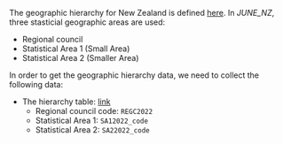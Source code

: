 The geographic hierarchy for New Zealand is defined [here](https://www.stats.govt.nz/methods/geographic-hierarchy/).
In *JUNE_NZ*, three stasticial geographic areas are used:

- Regional council
- Statistical Area 1 (Small Area)
- Statistical Area 2 (Smaller Area)

In order to get the geographic hierarchy data, we need to collect the following data:

- The hierarchy table: [link](https://datafinder.stats.govt.nz/table/106721-geographic-areas-table-2022/)
    - Regional council code: `REGC2022`
    - Statistical Area 1: `SA12022_code`
    - Statistical Area 2: `SA22022_code`


